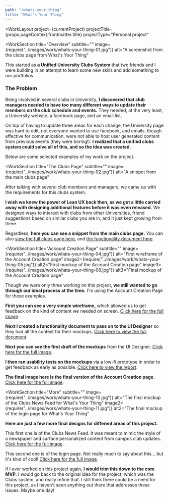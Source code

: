 ```yaml
---
path: "/whats-your-thing"
title: "What's Your Thing"
---
```






<WorkLayout
  project={currentProject}
  projectTitle={props.pageContext.frontmatter.title}
  projectType="Personal project"
>
<SEO title={props.pageContext.frontmatter.title} />

<WorkSection
  title="Overview"
  subtitle=""
  image={require("../images/work/whats-your-thing-01.jpg")}
  alt="A screenshot from the clubs page from What's Your Thing"
>
  <p>
    This started as <strong>a Unified University Clubs System</strong> that two friends and I were building in an attempt to learn some new skills and add something to our portfolios.
  </p>

  <h3>The Problem</h3>
  <p>
    Being involved in several clubs in University, <strong>I discovered that club managers needed to have too many different ways to update their members on the club schedule and events.</strong> They needed, at the very least, a University website, a facebook page, and an email list.
  </p>

  <p>
    On top of having to update three areas for each change, the University page was hard to edit, not everyone wanted to use facebook, and
    emails, though effective for communication, were not able to host user generated content from previous events (they were boring!). <strong>I realized that a unified clubs system could solve all of this, and so the idea was created.</strong>
  </p>

  <p>Below are some selected examples of my work on the project.</p>
</WorkSection>

<WorkSection
  title="The Clubs Page"
  subtitle=""
  image={require("../images/work/whats-your-thing-02.jpg")}
  alt="A snippet from the main clubs page"
>
  <p>
    After talking with several club members and managers, we came up with the requirements for this clubs system.
  </p>

  <p>
    <strong>I wish we knew the power of Lean UX back then, as we got a little carried away with designing additional features before it was even released.</strong> We designed ways to interact with clubs from other Universities, friend suggestions based on similar clubs you are in, and it just kept growing from there.
  </p>

  <p>
    Regardless, <strong>here you can see a snippet from the main clubs page.</strong> You can also <a href={require("../images/work/whats-your-thing-03.jpg")} target="_blank" rel="noreferrer noopener">view the full clubs page here</a>, and <a href="/files/whats-your-thing-clubs-page-s3.pdf" target="_blank" rel="noreferrer noopener">the functionality document here</a>.
  </p>
</WorkSection>

<WorkSection
  title="Account Creation Page"
  subtitle=""
  image={require("../images/work/whats-your-thing-04.jpg")}
  alt="First wireframe of the Account Creation page"
  image2={require("../images/work/whats-your-thing-05.jpg")}
  alt2="First mockup of the Account Creation page"
  image3={require("../images/work/whats-your-thing-06.jpg")}
  alt3="Final mockup of the Account Creation page"
>
  <p>
    Though we were only three working on this project, <strong>we still wanted to go through our ideal process at the time.</strong> I'm using the Account Creation Page for these examples.
  </p>

  <p>
    <strong>First you can see a very simple wireframe,</strong> which allowed us to get feedback on the kind of content we needed on screen. <a href={require("../images/work/whats-your-thing-07.jpg")} target="_blank" rel="noreferrer noopener">Click here for the full image</a>.
  </p>

  <p>
    <strong>Next I created a functionality document to pass on to the UI Designer</strong> so they had all the context for their mockups. <a href="/files/whats-your-thing-account-creation-functionality.pdf" target="_blank" rel="noreferrer noopener">Click here to view the full document</a>.
  </p>

  <p>
    <strong>Next you can see the first draft of the mockups</strong> from the UI Designer. <a href={require("../images/work/whats-your-thing-08.jpg")} target="_blank" rel="noreferrer noopener">Click here for the full image</a>.
  </p>

  <p>
    <strong>I then ran usability tests on the mockups</strong> via a low-fi prototype in order to get feedback as early as possible. <a href="/files/whats-your-thing-account-creation-usability-report.pdf" target="_blank" rel="noreferrer noopener">Click here to view the report</a>.
  </p>

  <p>
    <strong>The final image here is the final version of the Account Creation page.</strong> <a href={require("../images/work/whats-your-thing-09.jpg")} target="_blank" rel="noreferrer noopener">Click here for the full image</a>.
  </p>
</WorkSection>

<WorkSection
  title="More"
  subtitle=""
  image={require("../images/work/whats-your-thing-10.jpg")}
  alt="The final mockup of the Clubs News Feed for What's Your Thing"
  image2={require("../images/work/whats-your-thing-11.jpg")}
  alt2="The final mockup of the login page for What's Your Thing"
>
  <p>
    <strong>Here are just a few more final designs for different areas of this project.</strong>
  </p>
  <p>
    This first one is of the Clubs News Feed. It was meant to mimic the style of a newspaper and surface personalized content from campus club updates. <a href={require("../images/work/whats-your-thing-12.jpg")} target="_blank" rel="noreferrer noopener">Click here for the full image</a>.
  </p>
  <p>
    This second one is of the login page. Not really much to say about this... but it's kind of cool! <a href={require("../images/work/whats-your-thing-13.jpg")} target="_blank" rel="noreferrer noopener">Click here for the full image</a>.
  </p>
</WorkSection>

<NextSteps>
<p>
  If I ever worked on this project again, <strong>I would trim this down to the core MVP.</strong> I would go back to the original idea for the project, which was the Clubs system, and really refine that. I still think there could be a need for this project, as I haven't seen anything out there that addresses these issues. Maybe one day!
</p>
</NextSteps>

</WorkLayout>